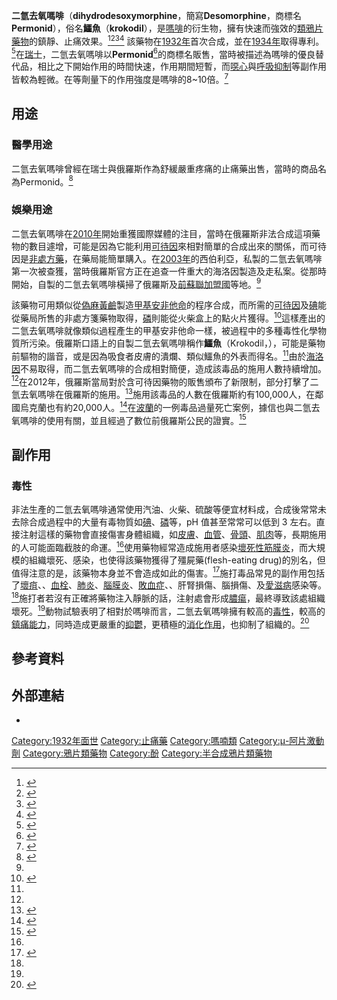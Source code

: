 {{Drugbox
| Verifiedfields = changed
| Watchedfields = changed
| verifiedrevid = 464367141
| drug_name =
| IUPAC_name = 4,5α-epoxy-17-methylmorphinan-3-ol
| image = Permonid.svg
| image2 = Desomorphine molecule ball.png

<!--Clinical data-->
| tradename = Permonid
| pregnancy_AU = <!-- A / B1 / B2 / B3 / C / D / X -->
| pregnancy_US = <!-- A / B            / C / D / X -->
| legal_AU = S9
| legal_CA = Schedule I
| legal_UK = Class A
| legal_US = Schedule I
| legal_DE = Anlage I
| addiction_liability  = 非常高
| dependency_liability = 生理依賴性：非常高<br />心理依賴性：非常高

<!--Identifiers-->
| CAS_number_Ref = {{cascite|changed|??}}
| CAS_number = 427-00-9
| ATC_prefix = none
| PubChem = 5362456
| ChemSpiderID_Ref = {{chemspidercite|correct|chemspider}}
| ChemSpiderID = 4515044
| UNII_Ref = {{fdacite|correct|FDA}}
| UNII = 7OP86J5E33
| ChEMBL_Ref = {{ebicite|changed|EBI}}
| ChEMBL = 2106274
| synonyms = Desomorphine, dihydrodesoxymorphine, Permonid

<!--Chemical data-->
| C=17 | H=21 | N=1 | O=2 
| molecular_weight = 271.354 g/mol
| smiles = OC1=C2O[C@@H]3[C@@]45C2=C(C[C@H]([C@@H]5CCC3)N(C)CC4)C=C1
| StdInChI_Ref = {{stdinchicite|correct|chemspider}}
| StdInChI = 1S/C17H21NO2/c1-18-8-7-17-11-3-2-4-14(17)20-16-13(19)6-5-10(15(16)17)9-12(11)18/h5-6,11-12,14,19H,2-4,7-9H2,1H3/t11-,12+,14-,17+/m0/s1
| StdInChIKey_Ref = {{stdinchicite|correct|chemspider}}
| StdInChIKey = LNNWVNGFPYWNQE-GMIGKAJZSA-N
}}
{{medical}}
'''二氫去氧嗎啡'''（'''dihydrodesoxymorphine'''，簡寫'''Desomorphine'''，商標名'''Permonid'''），俗名'''鱷魚'''（'''krokodil'''），是[[嗎啡|嗎啡]]的衍生物，擁有快速而強效的[[鴉片類藥物|類鴉片藥物]]的鎮靜、止痛效果。<ref>{{cite book |first1=Alan F. |last1=Casy |first2=Robert T. |last2=Parfitt |title=Opioid analgesics: chemistry and receptors |url=https://archive.org/details/opioidanalgesics00casy_092 |year=1986 |publisher=Plenum Press |location=New York |page=[https://archive.org/details/opioidanalgesics00casy_092/page/n46 32] |isbn=978-0-306-42130-3}}</ref><ref>{{cite journal |pmid=13546093 |year=1958 |last1=Bognar |first1=R |last2=Makleit |first2=S |title=Neue Methode für die Vorbereitung von dihydro-6-desoxymorphine |trans_title=New method for the preparation of dihydro-6-desoxymorphine |language=de |volume=8 |issue=6 |pages=323–5 |journal=Arzneimittel-Forschung}}</ref><ref>{{cite journal |pages=260–8 |doi=10.1093/bja/34.4.260 |issue=4 |title=A Review of the Chemical Features Associated with Strong Morphine-Like Activity |url=https://archive.org/details/sim_british-journal-of-anaesthesia_1962-04_34_4/page/260 |year=1962 |last1=Janssen |first1=Paul A. J. |journal=British Journal of Anaesthesia |volume=34 |pmid=14451235}}</ref><ref>{{cite journal |pages=1061–3 |doi=10.1021/jm00300a009 |title=Agonists-antagonists derived from desomorphine and metopon |year=1970 |last1=Sargent |first1=Lewis J. |last2=May |first2=Everette L. |journal=Journal of Medicinal Chemistry |volume=13 |issue=6 |pmid=4098039}}</ref> 該藥物在[[1932年|1932年]]首次合成，並在[[1934年|1934年]]取得專利。<ref name=patent>{{cite patent
 | country = US
 | number = 1980972
 | status = patent
 | title = Morphine Derivative and Processes
 | pubdate = 1934-19-07
 | gdate = 1934-13-11
 | inventor = Lyndon Frederick Small
}}</ref>在[[瑞士|瑞士]]，二氫去氧嗎啡以'''Permonid'''<ref>{{cite web | url = http://www.oasas.ny.gov/AdMed/FYI/Krokodil.cfm | title = Krokodil | publisher = New York State Office of Alcoholism and Substance Abuse Services | access-date = 2017-01-10 | archive-url = https://web.archive.org/web/20140213192814/http://www.oasas.ny.gov/AdMed/FYI/Krokodil.cfm | archive-date = 2014-02-13 | dead-url = yes }}</ref>的商標名販售，當時被描述為嗎啡的優良替代品，相比之下開始作用的時間快速，作用期間短暫，而[[噁心|噁心]]與[[呼吸抑制|呼吸抑制]]等副作用皆較為輕微。在等劑量下的作用強度是嗎啡的8~10倍。<ref name = lifsci>{{cite journal|last=Katselou|first=M|author2=Papoutsis, I |author3=Nikolaou, P |author4=Spiliopoulou, C |author5= Athanaselis, S |title=A "Krokodil" emerges from the murky waters of addiction. Abuse trends of an old drug.|journal=Life Sciences|date=May 2014|volume=102|issue=2|pages=81–87|doi=10.1016/j.lfs.2014.03.008|pmid=24650492}}</ref>

==用途==

===醫學用途===
二氫去氧嗎啡曾經在瑞士與俄羅斯作為舒緩嚴重疼痛的止痛藥出售，當時的商品名為Permonid。<ref name = croc>{{cite journal|last=Gahr|first=M|author2=Freudenmann, RW|author3=Hiemke, C|author4=Gunst, IM|author5=Connemann, BJ|author6=Schönfeldt-Lecuona, C|title=Desomorphine goes "crocodile".|journal=Journal of Addictive Diseases|date=2012|volume=31|issue=4|pages=407–12|doi=10.1080/10550887.2012.735570|pmid=23244560|url=http://www.researchgate.net/publication/233938321_Desomorphine_goes_crocodile|access-date=2017-01-10|archive-date=2019-12-06|archive-url=https://web.archive.org/web/20191206084216/https://www.researchgate.net/publication/233938321_Desomorphine_Goes_Crocodile|dead-url=no}}</ref>

===娛樂用途===
二氫去氧嗎啡在[[2010年|2010年]]開始重獲國際媒體的注目，當時在俄羅斯非法合成這項藥物的數目遽增，可能是因為它能利用[[可待因|可待因]]來相對簡單的合成出來的關係，而可待因是[[非處方藥|非處方藥]]，在藥局能簡單購入。在[[2003年|2003年]]的西伯利亞，私製的二氫去氧嗎啡第一次被查獲，當時俄羅斯官方正在追查一件重大的海洛因製造及走私案。從那時開始，自製的二氫去氧嗎啡橫掃了俄羅斯及[[獨立國協|前蘇聯加盟國]]等地。<ref name = croc/>

該藥物可用類似從[[偽麻黃鹼|偽麻黃鹼]]製造[[甲基安非他命|甲基安非他命]]的程序合成，而所需的[[可待因|可待因]]及[[碘|碘]]能從藥局所售的非處方箋藥物取得，[[紅磷|磷]]則能從火柴盒上的點火片獲得。<ref>{{cite journal |pages=361–70 |doi=10.1134/S1061934808040096 |title=Chromatographic study of expert and biological samples containing desomorphine |year=2011 |last1=Savchuk |first1=S. A. |last2=Barsegyan |first2=S. S. |last3=Barsegyan |first3=I. B. |last4=Kolesov |first4=G. M. |journal=Journal of Analytical Chemistry |volume=63 |issue=4}}</ref>這樣產出的二氫去氧嗎啡就像類似過程產生的甲基安非他命一樣，被過程中的多種毒性化學物質所污染。俄羅斯口語上的自製二氫去氧嗎啡稱作'''鱷魚'''（Krokodil，{{lang-ru|крокодил}}），可能是藥物前驅物{{tsl|en|α-chlorocodide}}的諧音，或是因為吸食者皮膚的潰爛、類似鱷魚的外表而得名。<ref name = croc/>由於[[海洛因|海洛因]]不易取得，而二氫去氧嗎啡的合成相對簡便，造成該毒品的施用人數持續增加。<ref name = drugpo/>在2012年，俄羅斯當局對於含可待因藥物的販售頒布了新限制，部分打擊了二氫去氧嗎啡在俄羅斯的施用。<ref name="Zheluk A, Quinn C, Meylakhs P 2014 e212">{{cite journal |vauthors=Zheluk A, Quinn C, Meylakhs P | title = Internet Search and Krokodil in the Russian Federation: An Infoveillance Study | journal = Journal of Medical Internet Research | volume = 16 | issue = 9 | pages = e212 | year = 2014 | pmid = 25236385 | pmc =  | doi = 10.2196/jmir.3203 }}</ref>施用該毒品的人數在俄羅斯約有100,000人，在鄰國烏克蘭也有約20,000人。<ref name = drugpo>{{cite journal |vauthors=Grund JP, Latypov A, Harris M | title = Breaking worse: The emergence of krokodil and excessive injuries among people who inject drugs in Eurasia | journal = International Journal of Drug Policy | volume = 24 | issue = 4 | pages = 265–274 | year = 2013 | pmid = 23726898 | pmc =  | doi = 10.1016/j.drugpo.2013.04.007 }}</ref>在[[波蘭|波蘭]]的一例毒品過量死亡案例，據信也與二氫去氧嗎啡的使用有關，並且經過了數位前俄羅斯公民的證實。<ref>{{cite journal |vauthors=Skowronek R, Celiński R, Chowaniec C | title = "Crocodile" – new dangerous designer drug of abuse from the East | journal = Clinical Toxicology | volume = 50 | issue = 4 | pages = 269 | year = 2012 | pmid = 22385107 | pmc =  | doi = 10.3109/15563650.2012.660574 }}</ref>

==副作用==

===毒性===
非法生產的二氫去氧嗎啡通常使用汽油、火柴、硫酸等便宜材料成，合成後常常未去除合成過程中的大量有毒物質如[[碘|碘]]、[[磷|磷]]等，pH 值甚至常常可以低到 3 左右。直接注射這樣的藥物會直接傷害身體組織，如[[皮膚|皮膚]]、[[血管|血管]]、[[骨頭|骨頭]]、[[肌肉|肌肉]]等，長期施用的人可能面臨截肢的命運。<ref name= lifsci/>使用藥物經常造成施用者感染[[壞死性筋膜炎|壞死性筋膜炎]]，而大規模的組織壞死、感染，也使得該藥物獲得了殭屍藥(flesh-eating drug)的別名，但值得注意的是，該藥物本身並不會造成如此的傷害。<ref name="Desomorphine Krokodil Basics">{{cite web|title=Desomorphine (Krokodil) Basics|url=http://www.erowid.org/chemicals/desomorphine/desomorphine_basics.shtml|publisher=Erowid|accessdate=3 April 2014|archive-date=2020-12-10|archive-url=https://web.archive.org/web/20201210003736/https://www.erowid.org/chemicals/desomorphine/desomorphine_basics.shtml|dead-url=no}}</ref>施打毒品常見的副作用包括了[[壞疽|壞疽]]、{{tsl|en|phlebitis|靜脈炎}}、[[血栓|血栓]]、[[肺炎|肺炎]]、[[腦膜炎|腦膜炎]]、[[敗血症|敗血症]]、{{tsl|en|osteomyelitis|骨髓炎}}、肝腎損傷、腦損傷、及[[愛滋病|愛滋病]]感染等。<ref name = drugpo/>施打者若沒有正確將藥物注入靜脈的話，注射處會形成[[膿瘍|膿瘍]]，最終導致該處組織壞死。<ref name= lifsci/>動物試驗表明了相對於嗎啡而言，二氫去氧嗎啡擁有較高的[[毒性|毒性]]，較高的[[鎮痛藥|鎮痛能力]]，同時造成更嚴重的[[抑鬱|抑鬱]]，更積極的[[消化作用|消化作用]]，也抑制了組織的{{tsl|en|Anaerobic respiration|厭氧呼吸作用}}。<ref name=DEA>{{cite web|title=DESOMORPHINE (Dihydrodesoxymorphine; dihydrodesoxymorphine-D; Street Name: Krokodil, Crocodil|url=http://www.deadiversion.usdoj.gov/drug_chem_info/desomorphine.pdf|publisher=Drug Enforcement Administration|accessdate=3 April 2014|archive-date=2019-01-11|archive-url=https://web.archive.org/web/20190111211605/https://www.deadiversion.usdoj.gov/drug_chem_info/desomorphine.pdf|dead-url=no}}</ref>

== 參考資料 ==
{{Reflist}}

== 外部連結 ==
* {{commons-inline |en:Desomorphine}}

{{Drug use}}
{{止痛藥}}

[[Category:1932年面世|Category:1932年面世]]
[[Category:止痛藥|Category:止痛藥]]
[[Category:嗎喃類|Category:嗎喃類]]
[[Category:μ-阿片激動劑|Category:μ-阿片激動劑]]
[[Category:鴉片類藥物|Category:鴉片類藥物]]
[[Category:酚|Category:酚]]
[[Category:半合成鴉片類藥物|Category:半合成鴉片類藥物]]